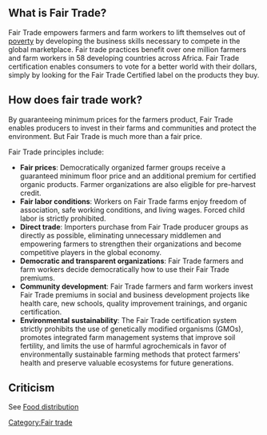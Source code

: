 ==What is Fair Trade?==
Fair Trade empowers farmers and farm workers to lift themselves out of [[poverty]] by developing the business skills necessary to compete in the global marketplace.  Fair trade practices benefit over one million farmers and farm workers in 58 developing countries across Africa.  Fair Trade certification enables consumers to vote for a better world with their dollars, simply by looking for the Fair Trade Certified label on the products they buy.  

==How does fair trade work?==
By guaranteeing minimum prices for the farmers product, Fair Trade enables producers to invest in their farms and communities and protect the environment. But Fair Trade is much more than a fair price. 

Fair Trade principles include: 
*'''Fair prices''': Democratically organized farmer groups receive a guaranteed minimum floor price and an additional premium for        certified organic products. Farmer organizations are also eligible for pre-harvest credit.
*'''Fair labor conditions''': Workers on Fair Trade farms enjoy freedom of association, safe working conditions, and living wages. Forced child labor is strictly prohibited.
*'''Direct trade''': Importers purchase from Fair Trade producer groups as directly as possible, eliminating unnecessary middlemen and empowering farmers to strengthen their organizations and become competitive players in the global economy. 
*'''Democratic and transparent organizations''': Fair Trade farmers and farm workers decide democratically how to use their Fair Trade premiums. 
*'''Community development''': Fair Trade farmers and farm workers invest Fair Trade premiums in social and business development projects like health care, new schools, quality improvement trainings, and organic certification. 
*'''Environmental sustainability''': The Fair Trade certification system strictly prohibits the use of genetically modified organisms (GMOs), promotes integrated farm management systems that improve soil fertility, and limits the use of harmful agrochemicals in favor of environmentally sustainable farming methods that protect farmers' health and preserve valuable ecosystems for future generations.

==Criticism==
See [[Food distribution]]

[[Category:Fair trade]]